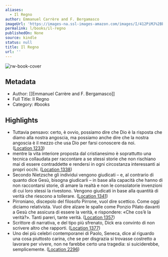 ```yaml
---
aliases:
  - Il Regno
author: Emmanuel Carrère and F. Bergamasco
imageUrl: 'https://images-na.ssl-images-amazon.com/images/I/412PiMJ%2Bb2L._SL200_.jpg'
permalink: l/books/il-regno
publishedOn: None
source: kindle
status: null
title: Il Regno
url: ''
---
```

![rw-book-cover](https://images-na.ssl-images-amazon.com/images/I/412PiMJ%2Bb2L._SL200_.jpg)

## Metadata

- Author: [[Emmanuel Carrère and F. Bergamasco]]
- Full Title: Il Regno
- Category: #books

## Highlights

- Tuttavia pensavo: certo, è ovvio, possiamo dire che Dio è la risposta che diamo alla nostra angoscia, ma possiamo anche dire che la nostra angoscia è il mezzo che usa Dio per farsi conoscere da noi. ([Location 1233](https://readwise.io/to_kindle?action=open&asin=B00TR1QRSM&location=1233))
- mentre la vita interiore proposta dal cristianesimo è soprattutto una tecnica collaudata per raccontare a se stessi storie che non rischiano mai di essere contraddette e rendersi in ogni circostanza interessanti ai propri occhi. ([Location 1338](https://readwise.io/to_kindle?action=open&asin=B00TR1QRSM&location=1338))
- Secondo Nietzsche gli individui vengono giudicati – e, al contrario di quanto dice Gesù, bisogna giudicarli – in base alla capacità che hanno di non raccontarsi storie, di amare la realtà e non le consolatorie invenzioni di cui loro stessi la rivestono. Vengono giudicati in base alla quantità di verità che riescono a tollerare. ([Location 1341](https://readwise.io/to_kindle?action=open&asin=B00TR1QRSM&location=1341))
- Pirroniano, discepolo del filosofo Pirrone, vuol dire scettico. Come oggi diciamo relativista. Vuol dire alzare le spalle come Ponzio Pilato davanti a Gesù che assicura di essere la verità, e rispondere: «Che cos’è la verità?». Tanti pareri, tante verità. ([Location 1357](https://readwise.io/to_kindle?action=open&asin=B00TR1QRSM&location=1357))
- Scrittore di narrativa, e del tipo più sfrenato, Dick era convinto di non scrivere altro che rapporti. ([Location 1377](https://readwise.io/to_kindle?action=open&asin=B00TR1QRSM&location=1377))
- Uno dei più celebri contemporanei di Paolo, Seneca, dice al riguardo una cosa piuttosto carina, che se per disgrazia si trovasse costretto a lavorare per vivere, non ne farebbe certo una tragedia: si suiciderebbe, semplicemente. ([Location 2296](https://readwise.io/to_kindle?action=open&asin=B00TR1QRSM&location=2296))
